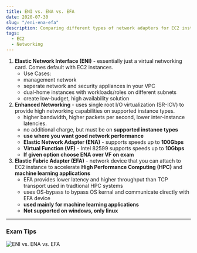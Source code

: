 ```yaml
---
title: ENI vs. ENA vs. EFA
date: 2020-07-30
slug: "/eni-ena-efa"
description: Comparing different types of network adapters for EC2 instances
tags:
  - EC2
  - Networking
---
```


1. **Elastic Network Interface (ENI)** - essentially just a virtual networking card. Comes default with EC2 instances.
    - Use Cases:
    - management network
    - seperate network and security appliances in your VPC
    - dual-home instances with workloads/roles on different subnets
    - create low-budget, high availability solution
2. **Enhanced Networking** - uses single root I/O virtualization (SR-IOV) to provide high networking capabilities on supported instance types.
    - higher bandwidth, higher packets per second, lower inter-instance latencies. 
    - no additional charge, but must be on **supported instance types**
    - **use where you want good network performance**
    - **Elastic Network Adapter (ENA)** - supports speeds up to **100Gbps**
    - **Virtual Function (VF)** - Intel 82599 supports speeds up to **10Gbps**
    - **If given option choose ENA over VF on exam**
3. **Elastic Fabric Adapter (EFA)** - network device that you can attach to EC2 instance to accelerate **High Performance Computing (HPC)** and **machine learning applications** 
    - EFA provides lower latency and higher throughput than TCP transport used in tradtional HPC systems
    - uses OS-bypass to bypass OS kernal and communicate directly with EFA device
    - **used mainly for machine learning applications**
    - **Not supported on windows, only linux**

---

### Exam Tips
![ENI vs. ENA vs. EFA](https://acloudyjourney.s3-us-west-1.amazonaws.com/ENI+ENA+EFA.png "ENI vs. ENA vs. EFA")